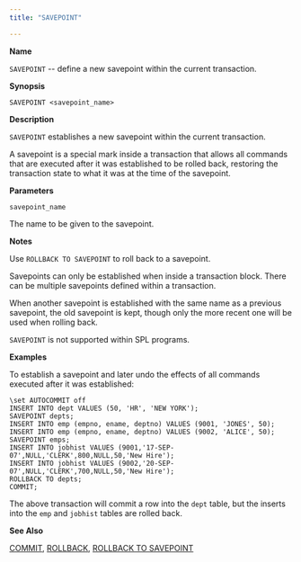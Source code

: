 ```yaml
---
title: "SAVEPOINT"

---
```


<div id="savepoint" class="registered_link"></div>

**Name**

`SAVEPOINT` -- define a new savepoint within the current transaction.

**Synopsis**

```text
SAVEPOINT <savepoint_name>
```

**Description**

`SAVEPOINT` establishes a new savepoint within the current transaction.

A savepoint is a special mark inside a transaction that allows all commands that are executed after it was established to be rolled back, restoring the transaction state to what it was at the time of the savepoint.

**Parameters**

`savepoint_name`

 The name to be given to the savepoint.

**Notes**

Use `ROLLBACK TO SAVEPOINT` to roll back to a savepoint.

Savepoints can only be established when inside a transaction block. There can be multiple savepoints defined within a transaction.

When another savepoint is established with the same name as a previous savepoint, the old savepoint is kept, though only the more recent one will be used when rolling back.

`SAVEPOINT` is not supported within SPL programs.

**Examples**

To establish a savepoint and later undo the effects of all commands executed after it was established:

```text
\set AUTOCOMMIT off
INSERT INTO dept VALUES (50, 'HR', 'NEW YORK');
SAVEPOINT depts;
INSERT INTO emp (empno, ename, deptno) VALUES (9001, 'JONES', 50);
INSERT INTO emp (empno, ename, deptno) VALUES (9002, 'ALICE', 50);
SAVEPOINT emps;
INSERT INTO jobhist VALUES (9001,'17-SEP-07',NULL,'CLERK',800,NULL,50,'New Hire');
INSERT INTO jobhist VALUES (9002,'20-SEP-07',NULL,'CLERK',700,NULL,50,'New Hire');
ROLLBACK TO depts;
COMMIT;
```

The above transaction will commit a row into the `dept` table, but the inserts into the `emp` and `jobhist` tables are rolled back.

**See Also**

[COMMIT](19_commit/#commit), [ROLLBACK](68_rollback/#rollback), [ROLLBACK TO SAVEPOINT](69_rollback_to_savepoint/#rollback_to_savepoint)
